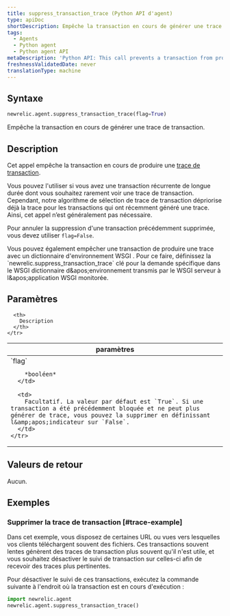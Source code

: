 ```yaml
---
title: suppress_transaction_trace (Python API d'agent)
type: apiDoc
shortDescription: Empêche la transaction en cours de générer une trace de transaction.
tags:
  - Agents
  - Python agent
  - Python agent API
metaDescription: 'Python API: This call prevents a transaction from producing a transaction trace.'
freshnessValidatedDate: never
translationType: machine
---
```


## Syntaxe

```py
newrelic.agent.suppress_transaction_trace(flag=True)
```

Empêche la transaction en cours de générer une trace de transaction.

## Description

Cet appel empêche la transaction en cours de produire une [trace de transaction](/docs/apm/transactions/transaction-traces/introduction-transaction-traces).

Vous pouvez l&apos;utiliser si vous avez une transaction récurrente de longue durée dont vous souhaitez rarement voir une trace de transaction. Cependant, notre algorithme de sélection de trace de transaction dépriorise déjà la trace pour les transactions qui ont récemment généré une trace. Ainsi, cet appel n’est généralement pas nécessaire.

Pour annuler la suppression d&apos;une transaction précédemment supprimée, vous devez utiliser `flag=False`.

<Callout variant="tip">
  Vous pouvez également empêcher une transaction de produire une trace avec un dictionnaire d&apos;environnement WSGI . Pour ce faire, définissez la `newrelic.suppress_transaction_trace` clé pour la demande spécifique dans le WSGI dictionnaire d&amp;apos;environnement transmis par le WSGI serveur à l&amp;apos;application WSGI monitorée.
</Callout>

## Paramètres

<table>
  <thead>
    <tr>
      <th width="25%">
        paramètres
      </th>

      <th>
        Description
      </th>
    </tr>
  </thead>

  <tbody>
    <tr>
      <td>
        `flag`

        *booléen*
      </td>

      <td>
        Facultatif. La valeur par défaut est `True`. Si une transaction a été précédemment bloquée et ne peut plus générer de trace, vous pouvez la supprimer en définissant l&amp;apos;indicateur sur `False`.
      </td>
    </tr>
  </tbody>
</table>

## Valeurs de retour

Aucun.

## Exemples

### Supprimer la trace de transaction [#trace-example]

Dans cet exemple, vous disposez de certaines URL ou vues vers lesquelles vos clients téléchargent souvent des fichiers. Ces transactions souvent lentes génèrent des traces de transaction plus souvent qu&apos;il n&apos;est utile, et vous souhaitez désactiver le suivi de transaction sur celles-ci afin de recevoir des traces plus pertinentes.

Pour désactiver le suivi de ces transactions, exécutez la commande suivante à l&apos;endroit où la transaction est en cours d&apos;exécution :

```py
import newrelic.agent
newrelic.agent.suppress_transaction_trace()
```